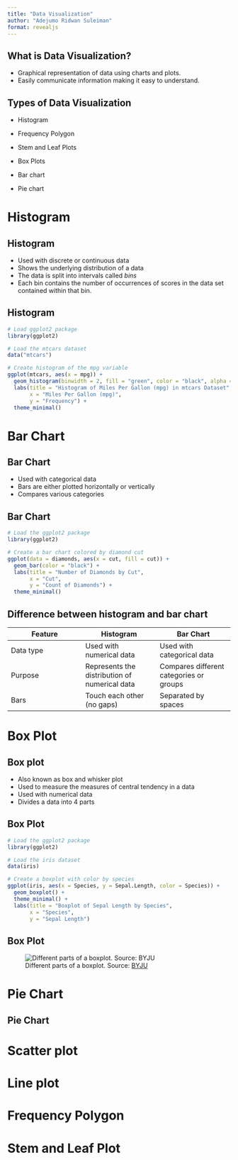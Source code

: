 ```yaml
---
title: "Data Visualization"
author: "Adejumo Ridwan Suleiman"
format: revealjs
---
```



## What is Data Visualization?

- Graphical representation of data using charts and plots.
- Easily communicate information making it easy to understand.

## Types of Data Visualization

- Histogram

- Frequency Polygon

- Stem and Leaf Plots

- Box Plots

- Bar chart

- Pie chart

# Histogram

## Histogram

- Used with discrete or continuous data
- Shows the underlying distribution of a data
- The data is split into intervals called *bins*
- Each bin contains the number of occurrences of scores in the data set contained within that bin.

## Histogram

```r
# Load ggplot2 package
library(ggplot2)

# Load the mtcars dataset
data("mtcars")

# Create histogram of the mpg variable
ggplot(mtcars, aes(x = mpg)) +
  geom_histogram(binwidth = 2, fill = "green", color = "black", alpha = 0.7) +
  labs(title = "Histogram of Miles Per Gallon (mpg) in mtcars Dataset",
       x = "Miles Per Gallon (mpg)",
       y = "Frequency") +
  theme_minimal()

```


# Bar Chart

## Bar Chart

- Used with categorical data
- Bars are either plotted horizontally or vertically
- Compares various categories

## Bar Chart

```r
# Load the ggplot2 package
library(ggplot2)

# Create a bar chart colored by diamond cut
ggplot(data = diamonds, aes(x = cut, fill = cut)) + 
  geom_bar(color = "black") + 
  labs(title = "Number of Diamonds by Cut",
       x = "Cut",
       y = "Count of Diamonds") + 
  theme_minimal()

```

## Difference between histogram and bar chart

| Feature | Histogram | Bar Chart |
| --- | --- | --- |
|Data type | Used with numerical data | Used with categorical data |
| Purpose | Represents the distribution of numerical data | Compares different categories or groups |
| Bars | Touch each other (no gaps) | Separated by spaces |

# Box Plot

## Box plot

- Also known as box and whisker plot
- Used to measure the measures of central tendency in a data
- Used with numerical data
- Divides a data into 4 parts

## Box Plot

```r
# Load the ggplot2 package
library(ggplot2)

# Load the iris dataset
data(iris)

# Create a boxplot with color by species
ggplot(iris, aes(x = Species, y = Sepal.Length, color = Species)) +
  geom_boxplot() +
  theme_minimal() +
  labs(title = "Boxplot of Sepal Length by Species",
       x = "Species",
       y = "Sepal Length")


```


## Box Plot

![Different parts of a boxplot. Source: [BYJU](https://byjus.com/maths/box-plot/)](images/boxplot.jpg)


# Pie Chart

## Pie Chart


# Scatter plot


# Line plot


# Frequency Polygon


# Stem and Leaf Plot
